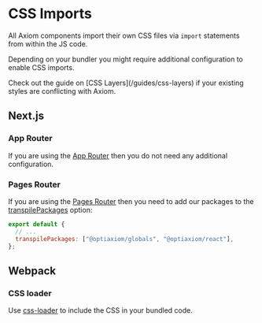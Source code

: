 
# CSS Imports

All Axiom components import their own CSS files via `import` statements from within the JS code.

Depending on your bundler you might require additional configuration to enable CSS imports.

<Callout type="info">
  Check out the guide on [CSS Layers](/guides/css-layers) if your existing
  styles are conflicting with Axiom.
</Callout>

## Next.js

### App Router

If you are using the [App Router](https://nextjs.org/docs/app) then you do not need any additional configuration.

### Pages Router

If you are using the [Pages Router](https://nextjs.org/docs/pages) then you need to add our packages to the [transpilePackages](https://nextjs.org/docs/app/api-reference/next-config-js/transpilePackages) option:

```js filename="next.config.js"
export default {
  // ...
  transpilePackages: ["@optiaxiom/globals", "@optiaxiom/react"],
};
```

## Webpack

### CSS loader

Use [css-loader](https://webpack.js.org/loaders/css-loader/) to include the CSS in your bundled code.
